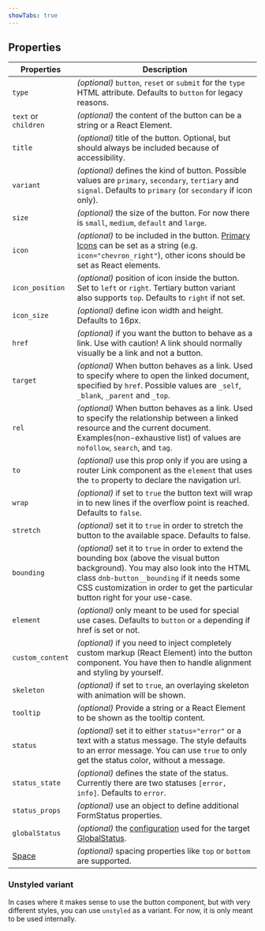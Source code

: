 ```yaml
---
showTabs: true
---
```


## Properties

| Properties                              | Description                                                                                                                                                                                                                                                            |
| --------------------------------------- | ---------------------------------------------------------------------------------------------------------------------------------------------------------------------------------------------------------------------------------------------------------------------- |
| `type`                                  | _(optional)_ `button`, `reset` or `submit` for the `type` HTML attribute. Defaults to `button` for legacy reasons.                                                                                                                                                     |
| `text` or `children`                    | _(optional)_ the content of the button can be a string or a React Element.                                                                                                                                                                                             |
| `title`                                 | _(optional)_ title of the button. Optional, but should always be included because of accessibility.                                                                                                                                                                    |
| `variant`                               | _(optional)_ defines the kind of button. Possible values are `primary`, `secondary`, `tertiary` and `signal`. Defaults to `primary` (or `secondary` if icon only).                                                                                                     |
| `size`                                  | _(optional)_ the size of the button. For now there is `small`, `medium`, `default` and `large`.                                                                                                                                                                        |
| `icon`                                  | _(optional)_ to be included in the button. [Primary Icons](/icons/primary) can be set as a string (e.g. `icon="chevron_right"`), other icons should be set as React elements.                                                                                          |
| `icon_position`                         | _(optional)_ position of icon inside the button. Set to `left` or `right`. Tertiary button variant also supports `top`. Defaults to `right` if not set.                                                                                                                |
| `icon_size`                             | _(optional)_ define icon width and height. Defaults to 16px.                                                                                                                                                                                                           |
| `href`                                  | _(optional)_ if you want the button to behave as a link. Use with caution! A link should normally visually be a link and not a button.                                                                                                                                 |
| `target`                                | _(optional)_ When button behaves as a link. Used to specify where to open the linked document, specified by `href`. Possible values are `_self`, `_blank`, `_parent` and `_top`.                                                                                       |
| `rel`                                   | _(optional)_ When button behaves as a link. Used to specify the relationship between a linked resource and the current document. Examples(non-exhaustive list) of values are `nofollow`, `search`, and `tag`.                                                          |
| `to`                                    | _(optional)_ use this prop only if you are using a router Link component as the `element` that uses the `to` property to declare the navigation url.                                                                                                                   |
| `wrap`                                  | _(optional)_ if set to `true` the button text will wrap in to new lines if the overflow point is reached. Defaults to `false`.                                                                                                                                         |
| `stretch`                               | _(optional)_ set it to `true` in order to stretch the button to the available space. Defaults to false.                                                                                                                                                                |
| `bounding`                              | _(optional)_ set it to `true` in order to extend the bounding box (above the visual button background). You may also look into the HTML class `dnb-button__bounding` if it needs some CSS customization in order to get the particular button right for your use-case. |
| `element`                               | _(optional)_ only meant to be used for special use cases. Defaults to `button` or `a` depending if href is set or not.                                                                                                                                                 |
| `custom_content`                        | _(optional)_ if you need to inject completely custom markup (React Element) into the button component. You have then to handle alignment and styling by yourself.                                                                                                      |
| `skeleton`                              | _(optional)_ if set to `true`, an overlaying skeleton with animation will be shown.                                                                                                                                                                                    |
| `tooltip`                               | _(optional)_ Provide a string or a React Element to be shown as the tooltip content.                                                                                                                                                                                   |
| `status`                                | _(optional)_ set it to either `status="error"` or a text with a status message. The style defaults to an error message. You can use `true` to only get the status color, without a message.                                                                            |
| `status_state`                          | _(optional)_ defines the state of the status. Currently there are two statuses `[error, info]`. Defaults to `error`.                                                                                                                                                   |
| `status_props`                          | _(optional)_ use an object to define additional FormStatus properties.                                                                                                                                                                                                 |
| `globalStatus`                          | _(optional)_ the [configuration](/uilib/components/global-status/properties/#configuration-object) used for the target [GlobalStatus](/uilib/components/global-status).                                                                                                |
| [Space](/uilib/layout/space/properties) | _(optional)_ spacing properties like `top` or `bottom` are supported.                                                                                                                                                                                                  |

### Unstyled variant

In cases where it makes sense to use the button component, but with very different styles, you can use `unstyled` as a variant. For now, it is only meant to be used internally.
